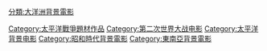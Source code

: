 [[Category:太平洋戰爭題材作品|Category:太平洋戰爭題材作品]]
[[Category:第二次世界大战电影|Category:第二次世界大战电影]]
[[Category:太平洋背景电影|Category:太平洋背景电影]]
[[Category:昭和時代背景電影|Category:昭和時代背景電影]]
[[Category:東南亞背景電影|Category:東南亞背景電影]]
[[分類:大洋洲背景電影|分類:大洋洲背景電影]]